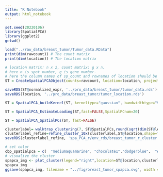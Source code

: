 ```yaml
---
title: "R Notebook"
output: html_notebook
---
```


```r
set.seed(20220106)
library(SpatialPCA)
library(ggplot2)
getwd()
```

```r
load("../raw_data/breast_tumor/Tumor_data.RData") 
print(dim(rawcount)) # The count matrix
print(dim(location)) # The location matrix
```


```r
# location matrix: n x 2, count matrix: g x n.
# here n is spot number, g is gene number.
# here the column names of sp_count and rownames of location should be matched
ST = CreateSpatialPCAObject(counts=rawcount, location=location, project = "SpatialPCA",gene.type="spatial",sparkversion="sparkx", gene.number=3000,customGenelist=NULL,min.loctions = 20, min.features=20)
```

```r
saveRDS(ST@normalized_expr, '../pro_data/breast_tumor/tumor_data.rds')
saveRDS(location, '../pro_data/breast_tumor/tumor_location.rds')
```

```r
ST = SpatialPCA_buildKernel(ST, kerneltype="gaussian", bandwidthtype="SJ")
```

```r
ST = SpatialPCA_EstimateLoading(ST,fast=FALSE,SpatialPCnum=20)
```

```r
ST = SpatialPCA_SpatialPCs(ST, fast=FALSE)
```

```r
clusterlabel= walktrap_clustering(7, ST@SpatialPCs,round(sqrt(dim(ST@location)[1])))
clusterlabel_refine=refine_cluster_10x(clusterlabel,ST@location,shape="square")
saveRDS(clusterlabel_refine, 'spa_PCA_r/env_rds/breast_tumor_r_cluster.rds')
```

```r
# set color
cbp_spatialpca = c(  "mediumaquamarine", "chocolate1","dodgerblue",  "#F0E442","palegreen4","lightblue2","plum1")
# visualize the cluster
spapca_img <- plot_cluster(legend="right",location=ST@location,clusterlabel_refine,pointsize=5,text_size=20 ,title_in=paste0("SpatialPCA"),color_in=cbp_spatialpca)
spapca_img
ggsave(spapca_img, filename = "../fig/breast_tumor_spapca.svg", width = 10, height = 6, units = "in", dpi = 300)
```



